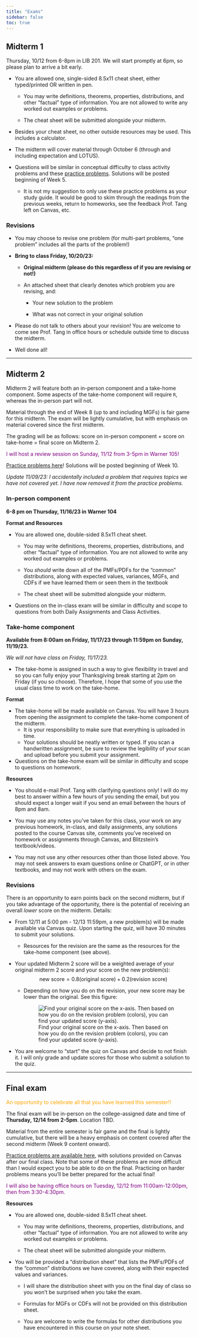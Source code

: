 ```yaml
---
title: "Exams"
sidebar: false
toc: true
---
```


## **Midterm 1**

Thursday, 10/12 from 6-8pm in LIB 201. We will start promptly at 6pm, so please plan to arrive a bit early.

-   You are allowed one, single-sided 8.5x11 cheat sheet, either typed/printed OR written in pen.

    -   You may write definitions, theorems, properties, distributions, and other "factual" type of information. You are not allowed to write any worked out examples or problems.

    -   The cheat sheet will be submitted alongside your midterm.

-   Besides your cheat sheet, no other outside resources may be used. This includes a calculator.

-   The midterm will cover material through October 6 (through and including expectation and LOTUS).

-   Questions will be similar in conceptual difficulty to class activity problems and these [practice problems](weeks/exam/midterm1_review.pdf). Solutions will be posted beginning of Week 5.

    -   It is not my suggestion to only use these practice problems as your study guide. It would be good to skim through the readings from the previous weeks, return to homeworks, see the feedback Prof. Tang left on Canvas, etc.

### Revisions

-   You may choose to revise one problem (for multi-part problems, "one problem" includes all the parts of the problem!)

-   **Bring to class Friday, 10/20/23:**

    -   **Original midterm (please do this regardless of if you are revising or not!)**

    -   An attached sheet that clearly denotes which problem you are revising, and:

        -   Your new solution to the problem

        -   What was not correct in your original solution

-   Please do not talk to others about your revision! You are welcome to come see Prof. Tang in office hours or schedule outside time to discuss the midterm.

-   Well done all!

------------------------------------------------------------------------

## **Midterm 2** {#sec-midterm2}

Midterm 2 will feature both an in-person component and a take-home component. Some aspects of the take-home component will require `R`, whereas the in-person part will not.

Material through the end of Week 8 (up to and including MGFs) is fair game for this midterm. The exam will be lightly cumulative, but with emphasis on material covered since the first midterm.

The grading will be as follows: score on in-person component + score on take-home = final score on Midterm 2.

::: {style="color: purple"}
I will host a review session on Sunday, 11/12 from 3-5pm in Warner 105!
:::

[Practice problems here](weeks/exam/midterm2_review.pdf)! Solutions will be posted beginning of Week 10.

*Update 11/09/23: I accidentally included a problem that requires topics we have not covered yet. I have now removed it from the practice problems.*

### **In-person component**

**6-8 pm on Thursday, 11/16/23 in Warner 104**

**Format and Resources**

-   You are allowed one, double-sided 8.5x11 cheat sheet.

    -   You may write definitions, theorems, properties, distributions, and other "factual" type of information. You are not allowed to write any worked out examples or problems.

    -   You *should* write down all of the PMFs/PDFs for the "common" distributions, along with expected values, variances, MGFs, and CDFs if we have learned them or seen them in the textbook

    -   The cheat sheet will be submitted alongside your midterm.

-   Questions on the in-class exam will be similar in difficulty and scope to questions from both Daily Assignments and Class Activities.

### **Take-home component**

**Available from 8:00am on Friday, 11/17/23 through 11:59pm on Sunday, 11/19/23.**

*We will not have class on Friday, 11/17/23.*

-   The take-home is assigned in such a way to give flexibility in travel and so you can fully enjoy your Thanksgiving break starting at 2pm on Friday (if you so choose). Therefore, I hope that some of you use the usual class time to work on the take-home.

**Format**

-   The take-home will be made available on Canvas. You will have 3 hours from opening the assignment to complete the take-home component of the midterm.
    -   It is your responsibility to make sure that everything is uploaded in time.
    -   Your solutions should be neatly written or typed. If you scan a handwritten assignment, be sure to review the legibility of your scan and upload before you submit your assignment.
-   Questions on the take-home exam will be similar in difficulty and scope to questions on homework.

**Resources**

-   You should e-mail Prof. Tang with clarifying questions only! I will do my best to answer within a few hours of you sending the email, but you should expect a longer wait if you send an email between the hours of 8pm and 8am.

-   You may use any notes you've taken for this class, your work on any previous homework, in-class, and daily assignments, any solutions posted to the course Canvas site, comments you've received on homework or assignments through Canvas, and Blitzstein's textbook/videos.

-   You may not use any other resources other than those listed above. You may not seek answers to exam questions online or ChatGPT, or in other textbooks, and may not work with others on the exam.

### **Revisions** {#midterm2-revisions}

There is an opportunity to earn points back on the second midterm, but if you take advantage of the opportunity, there is the potential of receiving an overall *lower* score on the midterm. Details:

-   From 12/11 at 5:00 pm - 12/13 11:59pm, a new problem(s) will be made available via Canvas quiz. Upon starting the quiz, will have 30 minutes to submit your solutions.

    -   Resources for the revision are the same as the resources for the take-home component (see above).

-   Your updated Midterm 2 score will be a weighted average of your original midterm 2 score and your score on the new problem(s): $$\text{new score} = 0.8(\text{original score}) + 0.2(\text{revision score})$$

    -   Depending on how you do on the revision, your new score may be lower than the original. See this figure:

        ![Find your original score on the x-axis. Then based on how you do on the revision problem (colors), you can find your updated score (y-axis).](weeks/exam/revision_fig.png)

-   You are welcome to "start" the quiz on Canvas and decide to not finish it. I will only grade and update scores for those who submit a solution to the quiz.

------------------------------------------------------------------------

## **Final exam** {#sec-final}

::: {style="color: orange"}
An opportunity to celebrate all that you have learned this semester!!
:::

The final exam will be in-person on the college-assigned date and time of **Thursday, 12/14 from 2-5pm**. Location TBD.

Material from the entire semester is fair game and the final is lightly cumulative, but there will be a heavy emphasis on content covered after the second midterm (Week 9 content onward).

[Practice problems are available here](weeks/exam/final_practice_problems.pdf), with solutions provided on Canvas after our final class. Note that some of these problems are more difficult than I would expect you to be able to do on the final. Practicing on harder problems means you'll be better prepared for the actual final!

::: {style="color: purple"}
I will also be having office hours on Tuesday, 12/12 from 11:00am-12:00pm, then from 3:30-4:30pm.
:::

**Resources**

-   You are allowed one, double-sided 8.5x11 cheat sheet.

    -   You may write definitions, theorems, properties, distributions, and other "factual" type of information. You are not allowed to write any worked out examples or problems.

    -   The cheat sheet will be submitted alongside your midterm.

-   You will be provided a "distribution sheet" that lists the PMFs/PDFs of the "common" distributions we have covered, along with their expected values and variances.

    -   I will share the distribution sheet with you on the final day of class so you won't be surprised when you take the exam.

    -   Formulas for MGFs or CDFs will not be provided on this distribution sheet.

    -   You are welcome to write the formulas for other distributions you have encountered in this course on your note sheet.
